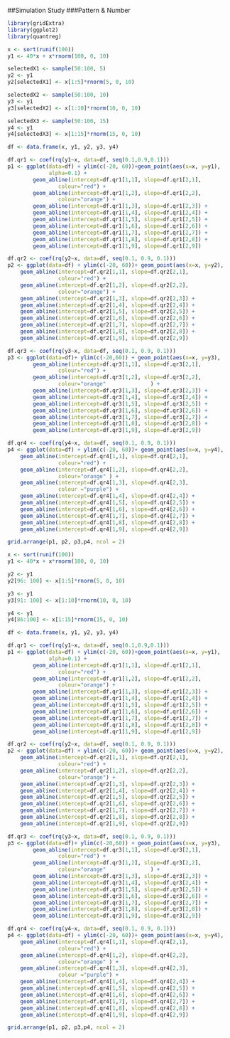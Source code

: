 ##Simulation Study
###Pattern & Number

```r
library(gridExtra)
library(ggplot2)
library(quantreg)

x <- sort(runif(100))
y1 <- 40*x + x*rnorm(100, 0, 10)

selectedX1 <- sample(50:100, 5)
y2 <- y1
y2[selectedX1] <- x[1:5]*rnorm(5, 0, 10)

selectedX2 <- sample(50:100, 10)
y3 <- y1
y3[selectedX2] <- x[1:10]*rnorm(10, 0, 10)

selectedX3 <- sample(50:100, 15)
y4 <- y1
y4[selectedX3] <- x[1:15]*rnorm(15, 0, 10)

df <- data.frame(x, y1, y2, y3, y4)

df.qr1 <- coef(rq(y1~x, data=df, seq(0.1,0.9,0.1)))
p1 <- ggplot(data=df) + ylim(c(-20, 60))+geom_point(aes(x=x, y=y1),
             alpha=0.1) +
        geom_abline(intercept=df.qr1[1,1], slope=df.qr1[2,1],
                colour="red") +
        geom_abline(intercept=df.qr1[1,2], slope=df.qr1[2,2],
                colour="orange") +
        geom_abline(intercept=df.qr1[1,3], slope=df.qr1[2,3]) +
        geom_abline(intercept=df.qr1[1,4], slope=df.qr1[2,4]) +
        geom_abline(intercept=df.qr1[1,5], slope=df.qr1[2,5]) +
        geom_abline(intercept=df.qr1[1,6], slope=df.qr1[2,6]) +
        geom_abline(intercept=df.qr1[1,7], slope=df.qr1[2,7]) +
        geom_abline(intercept=df.qr1[1,8], slope=df.qr1[2,8]) +
        geom_abline(intercept=df.qr1[1,9], slope=df.qr1[2,9])

df.qr2 <- coef(rq(y2~x, data=df, seq(0.1, 0.9, 0.1)))
p2 <- ggplot(data=df) + ylim(c(-20, 60))+ geom_point(aes(x=x, y=y2),              alpha=0.1) +
    geom_abline(intercept=df.qr2[1,1], slope=df.qr2[2,1],
                colour="red") +
    geom_abline(intercept=df.qr2[1,2], slope=df.qr2[2,2],
                colour="orange") +
    geom_abline(intercept=df.qr2[1,3], slope=df.qr2[2,3]) +
    geom_abline(intercept=df.qr2[1,4], slope=df.qr2[2,4]) +
    geom_abline(intercept=df.qr2[1,5], slope=df.qr2[2,5]) +
    geom_abline(intercept=df.qr2[1,6], slope=df.qr2[2,6]) +
    geom_abline(intercept=df.qr2[1,7], slope=df.qr2[2,7]) +
    geom_abline(intercept=df.qr2[1,8], slope=df.qr2[2,8]) +
    geom_abline(intercept=df.qr2[1,9], slope=df.qr2[2,9])

df.qr3 <- coef(rq(y3~x, data=df, seq(0.1, 0.9, 0.1)))
p3 <- ggplot(data=df)+ ylim(c(-20,60)) + geom_point(aes(x=x, y=y3),              alpha=0.1) +
        geom_abline(intercept=df.qr3[1,1], slope=df.qr3[2,1],
                colour="red") +
        geom_abline(intercept=df.qr3[1,2], slope=df.qr3[2,2],
                colour="orange"              ) +
        geom_abline(intercept=df.qr3[1,3], slope=df.qr3[2,3]) +
        geom_abline(intercept=df.qr3[1,4], slope=df.qr3[2,4]) +
        geom_abline(intercept=df.qr3[1,5], slope=df.qr3[2,5]) +
        geom_abline(intercept=df.qr3[1,6], slope=df.qr3[2,6]) +
        geom_abline(intercept=df.qr3[1,7], slope=df.qr3[2,7]) +
        geom_abline(intercept=df.qr3[1,8], slope=df.qr3[2,8]) +
        geom_abline(intercept=df.qr3[1,9], slope=df.qr3[2,9])

df.qr4 <- coef(rq(y4~x, data=df, seq(0.1, 0.9, 0.1)))
p4 <- ggplot(data=df) + ylim(c(-20, 60))+ geom_point(aes(x=x, y=y4),              alpha=0.1) +
    geom_abline(intercept=df.qr4[1,1], slope=df.qr4[2,1],
                colour="red") +
    geom_abline(intercept=df.qr4[1,2], slope=df.qr4[2,2],
                colour="orange" ) +
    geom_abline(intercept=df.qr4[1,3], slope=df.qr4[2,3],
                colour ="purple") +
    geom_abline(intercept=df.qr4[1,4], slope=df.qr4[2,4]) +
    geom_abline(intercept=df.qr4[1,5], slope=df.qr4[2,5]) +
    geom_abline(intercept=df.qr4[1,6], slope=df.qr4[2,6]) +
    geom_abline(intercept=df.qr4[1,7], slope=df.qr4[2,7]) +
    geom_abline(intercept=df.qr4[1,8], slope=df.qr4[2,8]) +
    geom_abline(intercept=df.qr4[1,9], slope=df.qr4[2,9])

grid.arrange(p1, p2, p3,p4, ncol = 2)

```

```r
x <- sort(runif(100))
y1 <- 40*x + x*rnorm(100, 0, 10)

y2 <- y1
y2[96: 100] <- x[1:5]*rnorm(5, 0, 10)

y3 <- y1
y3[91: 100] <- x[1:10]*rnorm(10, 0, 10)

y4 <- y1
y4[86:100] <- x[1:15]*rnorm(15, 0, 10)

df <- data.frame(x, y1, y2, y3, y4)

df.qr1 <- coef(rq(y1~x, data=df, seq(0.1,0.9,0.1)))
p1 <- ggplot(data=df) + ylim(c(-20, 60))+geom_point(aes(x=x, y=y1),
             alpha=0.1) +
        geom_abline(intercept=df.qr1[1,1], slope=df.qr1[2,1],
                colour="red") +
        geom_abline(intercept=df.qr1[1,2], slope=df.qr1[2,2],
                colour="orange") +
        geom_abline(intercept=df.qr1[1,3], slope=df.qr1[2,3]) +
        geom_abline(intercept=df.qr1[1,4], slope=df.qr1[2,4]) +
        geom_abline(intercept=df.qr1[1,5], slope=df.qr1[2,5]) +
        geom_abline(intercept=df.qr1[1,6], slope=df.qr1[2,6]) +
        geom_abline(intercept=df.qr1[1,7], slope=df.qr1[2,7]) +
        geom_abline(intercept=df.qr1[1,8], slope=df.qr1[2,8]) +
        geom_abline(intercept=df.qr1[1,9], slope=df.qr1[2,9])

df.qr2 <- coef(rq(y2~x, data=df, seq(0.1, 0.9, 0.1)))
p2 <- ggplot(data=df) + ylim(c(-20, 60))+ geom_point(aes(x=x, y=y2),              alpha=0.1) +
    geom_abline(intercept=df.qr2[1,1], slope=df.qr2[2,1],
                colour="red") +
    geom_abline(intercept=df.qr2[1,2], slope=df.qr2[2,2],
                colour="orange") +
    geom_abline(intercept=df.qr2[1,3], slope=df.qr2[2,3]) +
    geom_abline(intercept=df.qr2[1,4], slope=df.qr2[2,4]) +
    geom_abline(intercept=df.qr2[1,5], slope=df.qr2[2,5]) +
    geom_abline(intercept=df.qr2[1,6], slope=df.qr2[2,6]) +
    geom_abline(intercept=df.qr2[1,7], slope=df.qr2[2,7]) +
    geom_abline(intercept=df.qr2[1,8], slope=df.qr2[2,8]) +
    geom_abline(intercept=df.qr2[1,9], slope=df.qr2[2,9])

df.qr3 <- coef(rq(y3~x, data=df, seq(0.1, 0.9, 0.1)))
p3 <- ggplot(data=df)+ ylim(c(-20,60)) + geom_point(aes(x=x, y=y3),              alpha=0.1) +
        geom_abline(intercept=df.qr3[1,1], slope=df.qr3[2,1],
                colour="red") +
        geom_abline(intercept=df.qr3[1,2], slope=df.qr3[2,2],
                colour="orange"              ) +
        geom_abline(intercept=df.qr3[1,3], slope=df.qr3[2,3]) +
        geom_abline(intercept=df.qr3[1,4], slope=df.qr3[2,4]) +
        geom_abline(intercept=df.qr3[1,5], slope=df.qr3[2,5]) +
        geom_abline(intercept=df.qr3[1,6], slope=df.qr3[2,6]) +
        geom_abline(intercept=df.qr3[1,7], slope=df.qr3[2,7]) +
        geom_abline(intercept=df.qr3[1,8], slope=df.qr3[2,8]) +
        geom_abline(intercept=df.qr3[1,9], slope=df.qr3[2,9])

df.qr4 <- coef(rq(y4~x, data=df, seq(0.1, 0.9, 0.1)))
p4 <- ggplot(data=df) + ylim(c(-20, 60))+ geom_point(aes(x=x, y=y4),              alpha=0.1) +
    geom_abline(intercept=df.qr4[1,1], slope=df.qr4[2,1],
                colour="red") +
    geom_abline(intercept=df.qr4[1,2], slope=df.qr4[2,2],
                colour="orange" ) +
    geom_abline(intercept=df.qr4[1,3], slope=df.qr4[2,3],
                colour ="purple") +
    geom_abline(intercept=df.qr4[1,4], slope=df.qr4[2,4]) +
    geom_abline(intercept=df.qr4[1,5], slope=df.qr4[2,5]) +
    geom_abline(intercept=df.qr4[1,6], slope=df.qr4[2,6]) +
    geom_abline(intercept=df.qr4[1,7], slope=df.qr4[2,7]) +
    geom_abline(intercept=df.qr4[1,8], slope=df.qr4[2,8]) +
    geom_abline(intercept=df.qr4[1,9], slope=df.qr4[2,9])

grid.arrange(p1, p2, p3,p4, ncol = 2)

```
